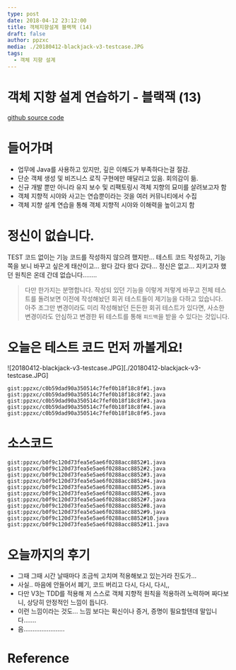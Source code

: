 ```yaml
---
type: post
date: 2018-04-12 23:12:00
title: 객체지향설계 블랙잭 (14)
draft: false
author: ppzxc
media: ./20180412-blackjack-v3-testcase.JPG
tags:
  - 객체 지향 설계
---
```


# 객체 지향 설계 연습하기 - 블랙잭 (13)

[github source code](https://github.com/JungHa-Cho/BlackJack)

# 들어가며

- 업무에 Java를 사용하고 있지만, 깊은 이해도가 부족하다는걸 절감.
- 단순 객체 생성 및 비즈니스 로직 구현에만 매달리고 있음. 회의감이 듦.
- 신규 개발 뿐만 아니라 유지 보수 및 리팩토링시 객체 지향의 묘미를 살려보고자 함
- 객체 지향적 시야와 사고는 연습뿐이라는 것을 여러 커뮤니티에서 수집
- 객체 지향 설계 연습을 통해 객체 지향적 시야와 이해력을 높이고지 함

# 정신이 없습니다.

TEST 코드 없이는 기능 코드를 작성하지 않으려 했지만... 테스트 코드 작성하고, 기능쪽을 보니 바꾸고 싶은게 태산이고... 왔다 갔다 왔다 갔다... 정신은 없고... 지키고자 했던 원칙은 온데 간데 없습니다........

> 다만 한가지는 분명합니다. 작성되 있던 기능을 이렇게 저렇게 바꾸고 전체 테스트를 돌려보면 이전에 작성해놨던 회귀 테스트들이 제기능을 다하고 있습니다. 아주 조그만 변경이라도 미리 작성해놨던 든든한 회귀 테스트가 있다면, 사소한 변경이라도 안심하고 변경한 뒤 테스트를 통해 `피드백`을 받을 수 있다는 것입니다.

# 오늘은 테스트 코드 먼저 까볼게요!

![20180412-blackjack-v3-testcase.JPG][./20180412-blackjack-v3-testcase.JPG]

`gist:ppzxc/c0b59dad90a350514c7fef0b18f18c8f#1.java`
`gist:ppzxc/c0b59dad90a350514c7fef0b18f18c8f#2.java`
`gist:ppzxc/c0b59dad90a350514c7fef0b18f18c8f#3.java`
`gist:ppzxc/c0b59dad90a350514c7fef0b18f18c8f#4.java`
`gist:ppzxc/c0b59dad90a350514c7fef0b18f18c8f#5.java`

# 소스코드

`gist:ppzxc/b0f9c120d73fea5e5ae6f0288acc8852#1.java`
`gist:ppzxc/b0f9c120d73fea5e5ae6f0288acc8852#2.java`
`gist:ppzxc/b0f9c120d73fea5e5ae6f0288acc8852#3.java`
`gist:ppzxc/b0f9c120d73fea5e5ae6f0288acc8852#4.java`
`gist:ppzxc/b0f9c120d73fea5e5ae6f0288acc8852#5.java`
`gist:ppzxc/b0f9c120d73fea5e5ae6f0288acc8852#6.java`
`gist:ppzxc/b0f9c120d73fea5e5ae6f0288acc8852#7.java`
`gist:ppzxc/b0f9c120d73fea5e5ae6f0288acc8852#8.java`
`gist:ppzxc/b0f9c120d73fea5e5ae6f0288acc8852#9.java`
`gist:ppzxc/b0f9c120d73fea5e5ae6f0288acc8852#10.java`
`gist:ppzxc/b0f9c120d73fea5e5ae6f0288acc8852#11.java`

# 오늘까지의 후기

- 그때 그때 시간 날때마다 조금씩 고치며 적용해보고 있는거라 진도가...
- 사실.. 마음에 안들어서 폐기, 코드 버리고 다시, 다시, 다시,,
- 다만 V3는 TDD를 적용해 저 스스로 객체 지향적 원칙을 적용하려 노력하며 짜다보니, 상당히 안정적인 느낌이 듭니다.
- 이런 느낌이라는 것도... 느낌 보다는 확신이나 증거, 증명이 필요할텐데 말입니다.......
- 음.......................

# Reference
